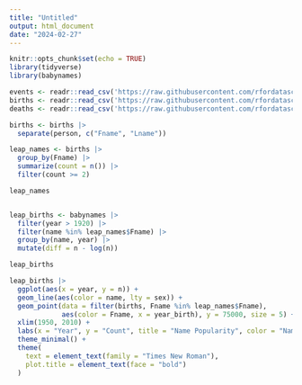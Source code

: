 ```yaml
---
title: "Untitled"
output: html_document
date: "2024-02-27"
---
```


```r
knitr::opts_chunk$set(echo = TRUE)
library(tidyverse)
library(babynames)
```

```r
events <- readr::read_csv('https://raw.githubusercontent.com/rfordatascience/tidytuesday/master/data/2024/2024-02-27/events.csv')
births <- readr::read_csv('https://raw.githubusercontent.com/rfordatascience/tidytuesday/master/data/2024/2024-02-27/births.csv')
deaths <- readr::read_csv('https://raw.githubusercontent.com/rfordatascience/tidytuesday/master/data/2024/2024-02-27/deaths.csv')
```

```r
births <- births |>
  separate(person, c("Fname", "Lname"))
```



```r
leap_names <- births |> 
  group_by(Fname) |> 
  summarize(count = n()) |> 
  filter(count >= 2)

leap_names


leap_births <- babynames |> 
  filter(year > 1920) |> 
  filter(name %in% leap_names$Fname) |> 
  group_by(name, year) |> 
  mutate(diff = n - log(n))

leap_births
```

```r
leap_births |> 
  ggplot(aes(x = year, y = n)) +
  geom_line(aes(color = name, lty = sex)) +
  geom_point(data = filter(births, Fname %in% leap_names$Fname),
             aes(color = Fname, x = year_birth), y = 75000, size = 5) +
  xlim(1950, 2010) +
  labs(x = "Year", y = "Count", title = "Name Popularity", color = "Name", lty = "Sex") +
  theme_minimal() +
  theme(
    text = element_text(family = "Times New Roman"),
    plot.title = element_text(face = "bold")
  )
```

